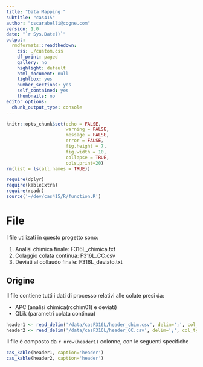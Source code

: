 ```yaml
---
title: "Data Mapping "
subtitle: "cas415"
author: "cscarabelli@cogne.com"
version: 1.0 
date: "`r Sys.Date()`"
output:
  rmdformats::readthedown:
    css: ./custom.css
    df_print: paged
    gallery: no
    highlight: default
    html_document: null
    lightbox: yes
    number_sections: yes
    self_contained: yes
    thumbnails: no
editor_options:
  chunk_output_type: console
---
```


```r
knitr::opts_chunk$set(echo = FALSE,
                      warning = FALSE,
                      message = FALSE,
                      error = FALSE,
                      fig.height = 7,
                      fig.width = 10,
                      collapse = TRUE,
                      cols.print=20)
rm(list = ls(all.names = TRUE))

require(dplyr)
require(kableExtra)
require(readr)
source('~/dev/cas415/R/function.R')
```

# File

I file utilizati in questo progetto sono: 

1.	Analisi chimica finale: F316L_chimica.txt
1.	Colaggio colata continua: F316L_CC.csv
1.	Deviati al collaudo finale: F316L_deviato.txt


## Origine

Il file contiene tutti i dati di processo relativi alle colate presi da:

+ APC (analisi chimica(rcchim01) e deviati)
+ QLik (parametri colata continua)


```r
header1 <- read_delim('/data/casF316L/header_chim.csv', delim=';', col_type=cols())
header2 <- read_delim('/data/casF316L/header_CC.csv', delim=';', col_type=cols())
```

Il file è composto da `r nrow(header1)` colonne, con le seguenti specifiche

```r
cas_kable(header1, caption='header')
cas_kable(header2, caption='header')
```

